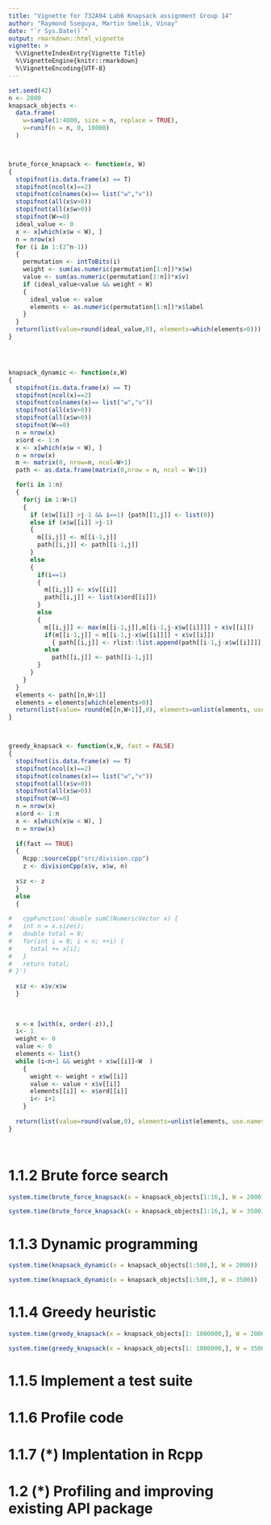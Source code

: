 ```yaml
---
title: "Vignette for 732A94 Lab6 Knapsack assignment Group 14"
author: "Raymond Sseguya, Martin Smelik, Vinay"
date: "`r Sys.Date()`"
output: rmarkdown::html_vignette
vignette: >
  %\VignetteIndexEntry{Vignette Title}
  %\VignetteEngine{knitr::rmarkdown}
  %\VignetteEncoding{UTF-8}
---
```



```r

set.seed(42)
n <- 2000
knapsack_objects <-
  data.frame(
    w=sample(1:4000, size = n, replace = TRUE),
    v=runif(n = n, 0, 10000)
  )



brute_force_knapsack <- function(x, W)
{
  stopifnot(is.data.frame(x) == T)
  stopifnot(ncol(x)==2)
  stopifnot(colnames(x)== list("w","v"))
  stopifnot(all(x$v>0))
  stopifnot(all(x$w>0))
  stopifnot(W>=0)
  ideal_value <- 0
  x <- x[which(x$w < W), ]
  n = nrow(x)
  for (i in 1:(2^n-1)) 
  {
    permutation <- intToBits(i)
    weight <- sum(as.numeric(permutation[1:n])*x$w)
    value <- sum(as.numeric(permutation[1:n])*x$v)
    if (ideal_value<value && weight < W)
    {
      ideal_value <- value
      elements <- as.numeric(permutation[1:n])*x$label
    }
  }
  return(list(value=round(ideal_value,0), elements=which(elements>0)))
}




knapsack_dynamic <- function(x,W)
{
  stopifnot(is.data.frame(x) == T)
  stopifnot(ncol(x)==2)
  stopifnot(colnames(x)== list("w","v"))
  stopifnot(all(x$v>0))
  stopifnot(all(x$w>0))
  stopifnot(W>=0)
  n = nrow(x)
  x$ord <- 1:n
  x <- x[which(x$w < W), ]
  n = nrow(x)
  m <- matrix(0, nrow=n, ncol=W+1)
  path <- as.data.frame(matrix(0,nrow = n, ncol = W+1))

  for(i in 1:n)
  {
    for(j in 1:W+1)
    {
      if (x$w[[i]] >j-1 && i==1) {path[[1,j]] <- list(0)}
      else if (x$w[[i]] >j-1) 
      {
        m[[i,j]] <- m[[i-1,j]]
        path[[i,j]] <- path[[i-1,j]]
      }
      else 
      {
        if(i==1) 
        {
          m[[i,j]] <- x$v[[i]]
          path[[i,j]] <- list(x$ord[[i]])
        }
        else
        {
          m[[i,j]] <- max(m[[i-1,j]],m[[i-1,j-x$w[[i]]]] + x$v[[i]])
          if(m[[i-1,j]] < m[[i-1,j-x$w[[i]]]] + x$v[[i]])
            { path[[i,j]] <- rlist::list.append(path[[i-1,j-x$w[[i]]]],x$ord[[i]]) }
          else
            path[[i,j]] <- path[[i-1,j]]
        }
      }
    }
  }
  elements <- path[[n,W+1]]
  elements = elements[which(elements>0)]
  return(list(value= round(m[[n,W+1]],0), elements=unlist(elements, use.names = FALSE) ))
}



greedy_knapsack <- function(x,W, fast = FALSE)
{
  stopifnot(is.data.frame(x) == T)
  stopifnot(ncol(x)==2)
  stopifnot(colnames(x)== list("w","v"))
  stopifnot(all(x$v>0))
  stopifnot(all(x$w>0))
  stopifnot(W>=0)
  n = nrow(x)
  x$ord <- 1:n
  x <- x[which(x$w < W), ]
  n = nrow(x)
  
  if(fast == TRUE)
  {
    Rcpp::sourceCpp("src/division.cpp")
    z <- divisionCpp(x$v, x$w, n)
    
  x$z <- z
  }
  else
  {
    
#   cppFunction('double sumC(NumericVector x) {
#   int n = x.size();
#   double total = 0;
#   for(int i = 0; i < n; ++i) {
#     total += x[i];
#   }
#   return total;
# }')
  
  x$z <- x$v/x$w
  }
  
  
  
  x <-x [with(x, order(-z)),]
  i<- 1
  weight <- 0
  value <- 0
  elements <- list()
  while (i<n+1 && weight + x$w[[i]]<W  )
    {
      weight <- weight + x$w[[i]] 
      value <- value + x$v[[i]]
      elements[[i]] <- x$ord[[i]]
      i<- i+1
    }
  
  return(list(value=round(value,0), elements=unlist(elements, use.names = FALSE) ))
}




```


# 1.1.2 Brute force search

```r
system.time(brute_force_knapsack(x = knapsack_objects[1:16,], W = 2000))

system.time(brute_force_knapsack(x = knapsack_objects[1:16,], W = 3500))

```


# 1.1.3 Dynamic programming

```r
system.time(knapsack_dynamic(x = knapsack_objects[1:500,], W = 2000))

system.time(knapsack_dynamic(x = knapsack_objects[1:500,], W = 3500))

```


# 1.1.4 Greedy heuristic

```r
system.time(greedy_knapsack(x = knapsack_objects[1: 1000000,], W = 2000), fast=FALSE)

system.time(greedy_knapsack(x = knapsack_objects[1: 1000000,], W = 3500), fast=FALSE)

```


# 1.1.5 Implement a test suite



# 1.1.6 Profile code



# 1.1.7 (*) Implentation in Rcpp



# 1.2 (*) Profiling and improving existing API package
